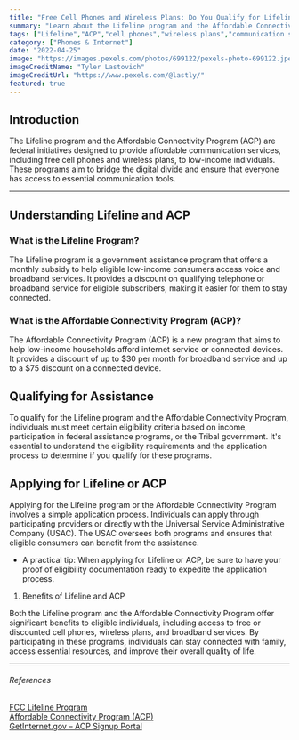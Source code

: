 ```yaml
---
title: "Free Cell Phones and Wireless Plans: Do You Qualify for Lifeline or ACP"
summary: "Learn about the Lifeline program and the Affordable Connectivity Program (ACP) to check if you qualify for free cell phones and wireless plans. Find out how these programs can help low-income individuals access essential communication services at an affordable cost."
tags: ["Lifeline","ACP","cell phones","wireless plans","communication services"]
category: ["Phones & Internet"]
date: "2022-04-25"
image: "https://images.pexels.com/photos/699122/pexels-photo-699122.jpeg"
imageCreditName: "Tyler Lastovich"
imageCreditUrl: "https://www.pexels.com/@lastly/"
featured: true
---
```


## Introduction

The Lifeline program and the Affordable Connectivity Program (ACP) are federal initiatives designed to provide affordable communication services, including free cell phones and wireless plans, to low-income individuals. These programs aim to bridge the digital divide and ensure that everyone has access to essential communication tools.

<BenefitsCtaBanner />

***

## Understanding Lifeline and ACP

### What is the Lifeline Program?

The Lifeline program is a government assistance program that offers a monthly subsidy to help eligible low-income consumers access voice and broadband services. It provides a discount on qualifying telephone or broadband service for eligible subscribers, making it easier for them to stay connected.

### What is the Affordable Connectivity Program (ACP)?

The Affordable Connectivity Program (ACP) is a new program that aims to help low-income households afford internet service or connected devices. It provides a discount of up to $30 per month for broadband service and up to a $75 discount on a connected device.

## Qualifying for Assistance

To qualify for the Lifeline program and the Affordable Connectivity Program, individuals must meet certain eligibility criteria based on income, participation in federal assistance programs, or the Tribal government. It's essential to understand the eligibility requirements and the application process to determine if you qualify for these programs.

## Applying for Lifeline or ACP

Applying for the Lifeline program or the Affordable Connectivity Program involves a simple application process. Individuals can apply through participating providers or directly with the Universal Service Administrative Company (USAC). The USAC oversees both programs and ensures that eligible consumers can benefit from the assistance.

- A practical tip: When applying for Lifeline or ACP, be sure to have your proof of eligibility documentation ready to expedite the application process.

1. Benefits of Lifeline and ACP

Both the Lifeline program and the Affordable Connectivity Program offer significant benefits to eligible individuals, including access to free or discounted cell phones, wireless plans, and broadband services. By participating in these programs, individuals can stay connected with family, access essential resources, and improve their overall quality of life.

***

###### References

<a href="https://www.fcc.gov/lifeline" target="_blank" rel="noopener noreferrer">FCC Lifeline Program</a><br />
<a href="https://www.fcc.gov/acp" target="_blank" rel="noopener noreferrer">Affordable Connectivity Program (ACP)</a><br />
<a href="https://www.getinternet.gov" target="_blank" rel="noopener noreferrer">GetInternet.gov – ACP Signup Portal</a>